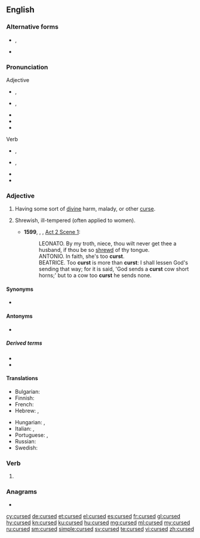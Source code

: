 ==English==

===Alternative forms===
* {{l|en|cursèd}}, {{l|en|curséd}} {{qualifier|poetic}}
* {{l|en|curst}} {{qualifier|archaic}}

===Pronunciation===
; Adjective
* {{a|UK}} {{enPR|kûrsʹĭd|kûrst}}, {{IPA|/ˈkɜːsɪd/|/kɜːst/|lang=en}}
* {{a|US}} {{enPR|kûrsʹĭd|kûrst}}, {{IPA|/ˈkɝsɪd/|/kɝst/|[ˈkʰɝsɪ̈d]|[kʰɝst]|lang=en}}
* {{audio|En-us-cursed.ogg|Audio (US)|lang=en}}
* {{rhymes|ɜː(ɹ)sɪd|ɜː(ɹ)st|lang=en}}
* {{hyphenation|cursed|lang=en}}
; Verb
* {{a|UK}} {{enPR|kûrst}}, {{IPA|/kɜːst/|lang=en}}
* {{a|US}} {{enPR|kûrst}}, {{IPA|/kɝst/|[kʰɝst]|lang=en}}
* {{rhymes|ɜː(ɹ)st|lang=en}}
* {{hyphenation|cursed|lang=en}}

===Adjective===
{{en-adj}}

# Having some sort of [[divine]] harm, malady, or other [[curse]].
# {{label|en|obsolete}} Shrewish, ill-tempered (often applied to women).
#* '''1599''', {{w|William Shakespeare}}, ''{{w|Much Ado About Nothing}}'', [[s:Much Ado About Nothing (Shakespeare)|Act 2 Scene 1]]:
#*: LEONATO. By my troth, niece, thou wilt never get thee a husband, if thou be so [[shrewd]] of thy tongue.
#*: ANTONIO. In faith, she's too '''curst'''.
#*: BEATRICE. Too '''curst''' is more than '''curst''': I shall lessen God's sending that way; for it is said, 'God sends a '''curst''' cow short horns;' but to a cow too '''curst''' he sends none.

====Synonyms====
* {{l|en|accursed}}

====Antonyms====
* {{l|en|blessed}}

=====Derived terms=====
* {{l|en|cursedly}}
* {{l|en|cursedness}}

====Translations====
{{trans-top|having some sort of divine harm}}
* Bulgarian: {{t+|bg|прокълнат}}
* Finnish: {{t+|fi|kirottu}}
* French: {{t+|fr|maudit}}
* Hebrew: {{t|he|מקולל|m|tr=mequlal}}, {{t|he|מקוללת|f|tr=mequlelet}}
{{trans-mid}}
* Hungarian: {{t+|hu|átkozott}}, {{t+|hu|elátkozott}}
* Italian: {{t+|it|maledetto|m}}, {{t+|it|maledetta|f}}
* Portuguese: {{t+|pt|maldito|m}}, {{t+|pt|maldita|f}}
* Russian: {{t+|ru|проклятый}}
* Swedish: {{t+|sv|förbannad}}
{{trans-bottom}}

===Verb===
{{head|en|verb form}}

# {{en-past of|curse}}

===Anagrams===
* {{l|en|crudes}}

[[cy:cursed]]
[[de:cursed]]
[[et:cursed]]
[[el:cursed]]
[[es:cursed]]
[[fr:cursed]]
[[gl:cursed]]
[[hy:cursed]]
[[kn:cursed]]
[[ku:cursed]]
[[hu:cursed]]
[[mg:cursed]]
[[ml:cursed]]
[[my:cursed]]
[[ru:cursed]]
[[sm:cursed]]
[[simple:cursed]]
[[sv:cursed]]
[[te:cursed]]
[[vi:cursed]]
[[zh:cursed]]